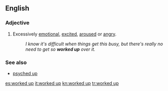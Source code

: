 ==English==

===Adjective===
{{en-adj|head=[[worked]] [[up]]}}

# {{label|en|idiomatic}} Excessively [[emotional]], [[excited]], [[aroused]] or [[angry]].
#: ''I know it's difficult when things get this busy, but there's really no need to get so '''worked up''' over it.''

===See also===
* [[psyched up]]

[[es:worked up]]
[[it:worked up]]
[[kn:worked up]]
[[tr:worked up]]